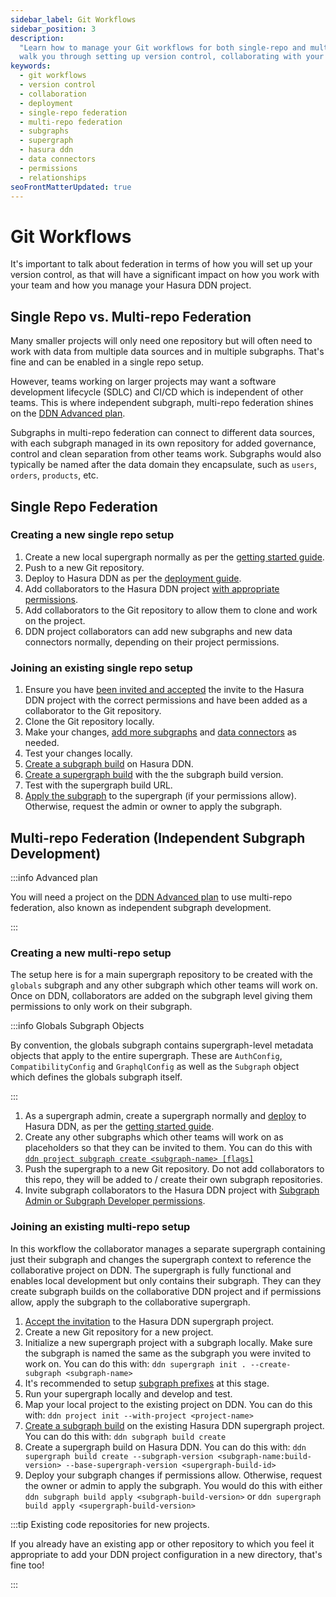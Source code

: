 ```yaml
---
sidebar_label: Git Workflows
sidebar_position: 3
description:
  "Learn how to manage your Git workflows for both single-repo and multi-repo federation in Hasura DDN. This guide will
  walk you through setting up version control, collaborating with your team, and deploying your supergraph."
keywords:
  - git workflows
  - version control
  - collaboration
  - deployment
  - single-repo federation
  - multi-repo federation
  - subgraphs
  - supergraph
  - hasura ddn
  - data connectors
  - permissions
  - relationships
seoFrontMatterUpdated: true
---
```


# Git Workflows

It's important to talk about federation in terms of how you will set up your version control, as that will have a
significant impact on how you work with your team and how you manage your Hasura DDN project.

## Single Repo vs. Multi-repo Federation

Many smaller projects will only need one repository but will often need to work with data from multiple data sources and
in multiple subgraphs. That's fine and can be enabled in a single repo setup.

However, teams working on larger projects may want a software development lifecycle (SDLC) and CI/CD which is
independent of other teams. This is where independent subgraph, multi-repo federation shines on the
[DDN Advanced plan](https://hasura.io/pricing).

Subgraphs in multi-repo federation can connect to different data sources, with each subgraph managed in its own
repository for added governance, control and clean separation from other teams work. Subgraphs would also typically be
named after the data domain they encapsulate, such as `users`, `orders`, `products`, etc.

## Single Repo Federation

### Creating a new single repo setup

1. Create a new local supergraph normally as per the [getting started guide](/getting-started/build/index.mdx).
2. Push to a new Git repository.
3. Deploy to Hasura DDN as per the [deployment guide](/getting-started/deployment/index.mdx).
4. Add collaborators to the Hasura DDN project [with appropriate permissions](/getting-started/collaborate/invite/).
5. Add collaborators to the Git repository to allow them to clone and work on the project.
6. DDN project collaborators can add new subgraphs and new data connectors normally, depending on their project
   permissions.

### Joining an existing single repo setup

1. Ensure you have [been invited and accepted](/getting-started/collaborate/invite/) the invite to the Hasura DDN
   project with the correct permissions and have been added as a collaborator to the Git repository.
2. Clone the Git repository locally.
3. Make your changes, [add more subgraphs](/getting-started/build/init-subgraph) and
   [data connectors](/getting-started/build/03-connect-to-data/index.mdx) as needed.
4. Test your changes locally.
5. [Create a subgraph build](/cli/commands/ddn_subgraph_build_create.mdx) on Hasura DDN.
6. [Create a supergraph build](/cli/commands/ddn_supergraph_build_create.mdx) with the the subgraph build version.
7. Test with the supergraph build URL.
8. [Apply the subgraph](/cli/commands/ddn_subgraph_build_apply.mdx) to the supergraph (if your permissions allow).
   Otherwise, request the admin or owner to apply the subgraph.

## Multi-repo Federation (Independent Subgraph Development)

:::info Advanced plan

You will need a project on the [DDN Advanced plan](https://hasura.io/pricing) to use multi-repo federation, also known
as independent subgraph development.

:::

### Creating a new multi-repo setup

The setup here is for a main supergraph repository to be created with the `globals` subgraph and any other subgraph
which other teams will work on. Once on DDN, collaborators are added on the subgraph level giving them permissions to
only work on their subgraph.

:::info Globals Subgraph Objects

By convention, the globals subgraph contains supergraph-level metadata objects that apply to the entire supergraph.
These are `AuthConfig`, `CompatibilityConfig` and `GraphqlConfig` as well as the `Subgraph` object which defines the
globals subgraph itself.

:::

1. As a supergraph admin, create a supergraph normally and [deploy](/getting-started/deployment/index.mdx) to Hasura
   DDN, as per the [getting started guide](/getting-started/build/index.mdx).
2. Create any other subgraphs which other teams will work on as placeholders so that they can be invited to them. You
   can do this with [`ddn project subgraph create <subgraph-name> [flags]`](/cli/commands/ddn_subgraph_add.mdx)
3. Push the supergraph to a new Git repository. Do not add collaborators to this repo, they will be added to / create
   their own subgraph repositories.
4. Invite subgraph collaborators to the Hasura DDN project with
   [Subgraph Admin or Subgraph Developer permissions](/getting-started/collaborate/invite/).

### Joining an existing multi-repo setup

In this workflow the collaborator manages a separate supergraph containing just their subgraph and changes the
supergraph context to reference the collaborative project on DDN. The supergraph is fully functional and enables local
development but only contains their subgraph. They can they create subgraph builds on the collaborative DDN project and
if permissions allow, apply the subgraph to the collaborative supergraph.

1. [Accept the invitation](/getting-started/collaborate/invite/) to the Hasura DDN supergraph project.
2. Create a new Git repository for a new project.
3. Initialize a new supergraph project with a subgraph locally. Make sure the subgraph is named the same as the subgraph
   you were invited to work on. You can do this with: `ddn supergraph init . --create-subgraph <subgraph-name>`
4. It's recommended to setup [subgraph prefixes](/federation/subgraph-prefixing.mdx) at this stage.
5. Run your supergraph locally and develop and test.
6. Map your local project to the existing project on DDN. You can do this with:
   `ddn project init --with-project <project-name>`
7. [Create a subgraph build](/cli/commands/ddn_subgraph_build_create.mdx) on the existing Hasura DDN supergraph project.
   You can do this with: `ddn subgraph build create`
8. Create a supergraph build on Hasura DDN. You can do this with:
   `ddn supergraph build create --subgraph-version <subgraph-name:build-version> --base-supergraph-version <supergraph-build-id>`
9. Deploy your subgraph changes if permissions allow. Otherwise, request the owner or admin to apply the subgraph. You
   would do this with either `ddn subgraph build apply <subgraph-build-version>` or
   `ddn supergraph build apply <supergraph-build-version>`

:::tip Existing code repositories for new projects.

If you already have an existing app or other repository to which you feel it appropriate to add your DDN project
configuration in a new directory, that's fine too!

:::
